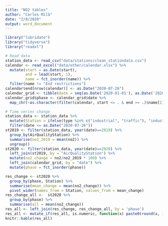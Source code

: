 ```yaml
---
title: "NO2 tables"
author: "Carles Milà"
date: "2/8/2020"
output: word_document
---
```


```r
library("lubridate")
library("tidyverse")
library("readxl")
```

```r
# Read data
station_data <- read_csv("data/stations/clean_stationdata.csv")
calendar <- read_excel("data/other/calendar.xlsx") %>%
  mutate(start = as.Date(start),
         end = lead(start, 1),
         name = fct_inorder(name)) %>%
  filter(name != "End restrictions")
calendar$end[nrow(calendar)] <- as.Date("2020-07-26")  
calendar_grid <- tibble(date = seq(as.Date('2020-01-01'), as.Date('2020-07-26'), by = 'day')) 
calendar_grid$phase <- calendar_grid$date %>% 
  map_chr(~as.character(filter(calendar, start <= . & end >= .)$name[1]))
```

```r
# Time series change 
station_data <- station_data %>%
  mutate(Station = ifelse(type %in% c("industrial", "traffic"), "industrial and traffic", type)) %>%
  filter(date <= as.Date("2020-07-26"))
st2019 <- filter(station_data, year(date)==2019) %>%
  group_by(AirQualityStation) %>%
  summarise(no2_2019 = mean(no2)) %>%
  ungroup()
st2020 <- filter(station_data, year(date)==2020) %>%
  left_join(st2019, by = "AirQualityStation") %>%
  mutate(no2_change = no2/no2_2019 * 100) %>%
  left_join(calendar_grid, by = "date") %>%
  mutate(phase = fct_inorder(phase))
```

```r
res_change <- st2020 %>%
  group_by(phase, Station) %>%
  summarise(mean_change = mean(no2_change)) %>%
  pivot_wider(names_from = Station, values_from = mean_change)
res_change_all <-  st2020 %>%
  group_by(phase) %>%
  summarise(all = mean(no2_change))
res_all <- left_join(res_change, res_change_all, by = 'phase')
res_all <- mutate_if(res_all, is.numeric, function(x) paste0(round(x, 1), "%"))
knitr::kable(res_all)
```

